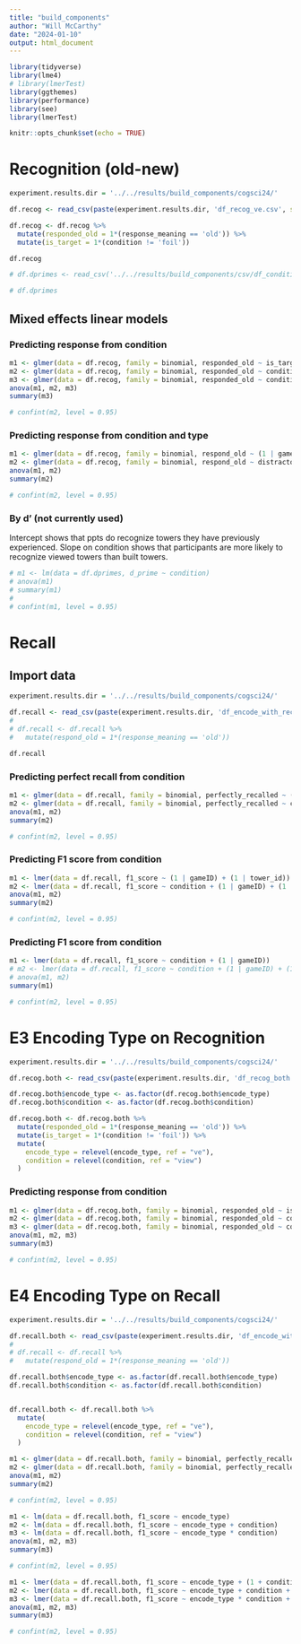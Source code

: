 ```yaml
---
title: "build_components"
author: "Will McCarthy"
date: "2024-01-10"
output: html_document
---
```


```r
library(tidyverse)
library(lme4)
# library(lmerTest)
library(ggthemes)
library(performance) 
library(see)
library(lmerTest)
```


```r
knitr::opts_chunk$set(echo = TRUE)

```

# Recognition (old-new)

```r
experiment.results.dir = '../../results/build_components/cogsci24/'

df.recog <- read_csv(paste(experiment.results.dir, 'df_recog_ve.csv', sep=''))

df.recog <- df.recog %>%
  mutate(responded_old = 1*(response_meaning == 'old')) %>% 
  mutate(is_target = 1*(condition != 'foil'))

df.recog

# df.dprimes <- read_csv('../../results/build_components/csv/df_condition_measures_build_components_pilot_2.csv')

# df.dprimes
```

## Mixed effects linear models

### Predicting response from condition
```r
m1 <- glmer(data = df.recog, family = binomial, responded_old ~ is_target + (1 | gameID) + (1 | tower_id))
m2 <- glmer(data = df.recog, family = binomial, responded_old ~ condition + is_target + (1 | gameID) + (1 | tower_id))
m3 <- glmer(data = df.recog, family = binomial, responded_old ~ condition * is_target + (1 | gameID) + (1 | tower_id))
anova(m1, m2, m3)
summary(m3)

# confint(m2, level = 0.95)

```

### Predicting response from condition and type
```r
m1 <- glmer(data = df.recog, family = binomial, respond_old ~ (1 | gameID) + (1 | tower_id))
m2 <- glmer(data = df.recog, family = binomial, respond_old ~ distractorKind + (1 | gameID) + (1 | tower_id))
anova(m1, m2)
summary(m2)

# confint(m2, level = 0.95)

```



### By d' (not currently used)

Intercept shows that ppts do recognize towers they have previously experienced.
Slope on condition shows that participants are more likely to recognize viewed towers than built towers.
```r
# m1 <- lm(data = df.dprimes, d_prime ~ condition)
# anova(m1)
# summary(m1)
# 
# confint(m1, level = 0.95)
```


# Recall

## Import data

```r
experiment.results.dir = '../../results/build_components/cogsci24/'

df.recall <- read_csv(paste(experiment.results.dir, 'df_encode_with_recalls_ve.csv', sep=''))
# 
# df.recall <- df.recall %>%
#   mutate(respond_old = 1*(response_meaning == 'old'))

df.recall

```


### Predicting perfect recall from condition
```r
m1 <- glmer(data = df.recall, family = binomial, perfectly_recalled ~ (1 | gameID) + (1 | tower_id))
m2 <- glmer(data = df.recall, family = binomial, perfectly_recalled ~ condition + (1 | gameID) + (1 | tower_id))
anova(m1, m2)
summary(m2)

# confint(m2, level = 0.95)

```
### Predicting F1 score from condition
```r
m1 <- lmer(data = df.recall, f1_score ~ (1 | gameID) + (1 | tower_id))
m2 <- lmer(data = df.recall, f1_score ~ condition + (1 | gameID) + (1 | tower_id))
anova(m1, m2)
summary(m2)

# confint(m2, level = 0.95)

```
### Predicting F1 score from condition
```r
m1 <- lmer(data = df.recall, f1_score ~ condition + (1 | gameID))
# m2 <- lmer(data = df.recall, f1_score ~ condition + (1 | gameID) + (1 | tower_id))
# anova(m1, m2)
summary(m1)

# confint(m2, level = 0.95)

```
# E3 Encoding Type on Recognition

```r
experiment.results.dir = '../../results/build_components/cogsci24/'

df.recog.both <- read_csv(paste(experiment.results.dir, 'df_recog_both.csv', sep=''))

df.recog.both$encode_type <- as.factor(df.recog.both$encode_type)
df.recog.both$condition <- as.factor(df.recog.both$condition)

df.recog.both <- df.recog.both %>% 
  mutate(responded_old = 1*(response_meaning == 'old')) %>% 
  mutate(is_target = 1*(condition != 'foil')) %>% 
  mutate(
    encode_type = relevel(encode_type, ref = "ve"),
    condition = relevel(condition, ref = "view")
  )

```
### Predicting response from condition
```r
m1 <- glmer(data = df.recog.both, family = binomial, responded_old ~ is_target + (1 | gameID))
m2 <- glmer(data = df.recog.both, family = binomial, responded_old ~ condition + is_target + (1 | gameID))
m3 <- glmer(data = df.recog.both, family = binomial, responded_old ~ condition * is_target + (1 | gameID))
anova(m1, m2, m3)
summary(m3)

# confint(m2, level = 0.95)

```


# E4 Encoding Type on Recall

```r
experiment.results.dir = '../../results/build_components/cogsci24/'

df.recall.both <- read_csv(paste(experiment.results.dir, 'df_encode_with_recalls_both.csv', sep=''))
# 
# df.recall <- df.recall %>%
#   mutate(respond_old = 1*(response_meaning == 'old'))

df.recall.both$encode_type <- as.factor(df.recall.both$encode_type)
df.recall.both$condition <- as.factor(df.recall.both$condition)


df.recall.both <- df.recall.both %>% 
  mutate(
    encode_type = relevel(encode_type, ref = "ve"),
    condition = relevel(condition, ref = "view")
  )
```

```r
m1 <- glmer(data = df.recall.both, family = binomial, perfectly_recalled ~ encode_type + (1 | gameID) + (1 | tower_id))
m2 <- glmer(data = df.recall.both, family = binomial, perfectly_recalled ~ encode_type + condition + (1 | gameID) + (1 | tower_id))
anova(m1, m2)
summary(m2)

# confint(m2, level = 0.95)

```
```r
m1 <- lm(data = df.recall.both, f1_score ~ encode_type)
m2 <- lm(data = df.recall.both, f1_score ~ encode_type + condition)
m3 <- lm(data = df.recall.both, f1_score ~ encode_type * condition)
anova(m1, m2, m3)
summary(m3)

# confint(m2, level = 0.95)

```

```r
m1 <- lmer(data = df.recall.both, f1_score ~ encode_type + (1 + condition | gameID))
m2 <- lmer(data = df.recall.both, f1_score ~ encode_type + condition + (1 + condition | gameID))
m3 <- lmer(data = df.recall.both, f1_score ~ encode_type * condition + (1 + condition | gameID))
anova(m1, m2, m3)
summary(m3)

# confint(m2, level = 0.95)
```
